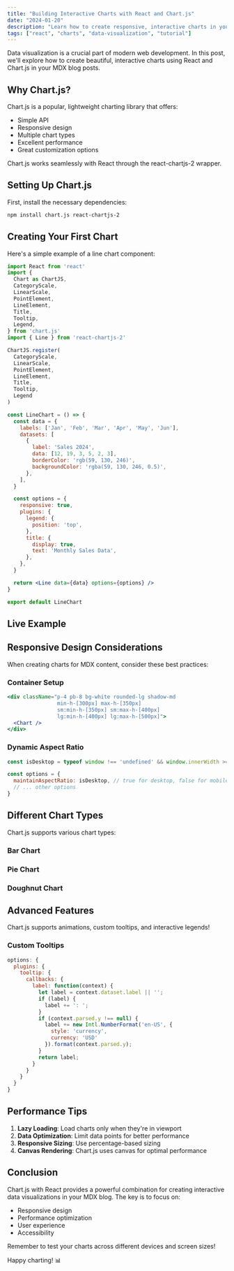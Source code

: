 ```yaml
---
title: "Building Interactive Charts with React and Chart.js"
date: "2024-01-20"
description: "Learn how to create responsive, interactive charts in your MDX blog posts using Chart.js and React."
tags: ["react", "charts", "data-visualization", "tutorial"]
---
```


Data visualization is a crucial part of modern web development. In this post, we'll explore how to create beautiful, interactive charts using React and Chart.js in your MDX blog posts.

## Why Chart.js?

Chart.js is a popular, lightweight charting library that offers:

- Simple API
- Responsive design
- Multiple chart types
- Excellent performance
- Great customization options

<AlertBox type="info">
  Chart.js works seamlessly with React through the react-chartjs-2 wrapper.
</AlertBox>

## Setting Up Chart.js

First, install the necessary dependencies:

```bash
npm install chart.js react-chartjs-2
```

## Creating Your First Chart

Here's a simple example of a line chart component:

```jsx title="LineChart.jsx"
import React from 'react'
import {
  Chart as ChartJS,
  CategoryScale,
  LinearScale,
  PointElement,
  LineElement,
  Title,
  Tooltip,
  Legend,
} from 'chart.js'
import { Line } from 'react-chartjs-2'

ChartJS.register(
  CategoryScale,
  LinearScale,
  PointElement,
  LineElement,
  Title,
  Tooltip,
  Legend
)

const LineChart = () => {
  const data = {
    labels: ['Jan', 'Feb', 'Mar', 'Apr', 'May', 'Jun'],
    datasets: [
      {
        label: 'Sales 2024',
        data: [12, 19, 3, 5, 2, 3],
        borderColor: 'rgb(59, 130, 246)',
        backgroundColor: 'rgba(59, 130, 246, 0.5)',
      },
    ],
  }

  const options = {
    responsive: true,
    plugins: {
      legend: {
        position: 'top',
      },
      title: {
        display: true,
        text: 'Monthly Sales Data',
      },
    },
  }

  return <Line data={data} options={options} />
}

export default LineChart
```

## Live Example

<SalesChart />

## Responsive Design Considerations

When creating charts for MDX content, consider these best practices:

### Container Setup

```jsx
<div className="p-4 pb-8 bg-white rounded-lg shadow-md 
                min-h-[300px] max-h-[350px] 
                sm:min-h-[350px] sm:max-h-[400px] 
                lg:min-h-[400px] lg:max-h-[500px]">
  <Chart />
</div>
```

### Dynamic Aspect Ratio

```javascript
const isDesktop = typeof window !== 'undefined' && window.innerWidth >= 640

const options = {
  maintainAspectRatio: isDesktop, // true for desktop, false for mobile
  // ... other options
}
```

## Different Chart Types

Chart.js supports various chart types:

### Bar Chart

<BarChartDemo />

### Pie Chart

<PieChartDemo />

### Doughnut Chart

<DoughnutChartDemo />

## Advanced Features

<AlertBox type="success">
  Chart.js supports animations, custom tooltips, and interactive legends!
</AlertBox>

### Custom Tooltips

```javascript
options: {
  plugins: {
    tooltip: {
      callbacks: {
        label: function(context) {
          let label = context.dataset.label || '';
          if (label) {
            label += ': ';
          }
          if (context.parsed.y !== null) {
            label += new Intl.NumberFormat('en-US', { 
              style: 'currency', 
              currency: 'USD' 
            }).format(context.parsed.y);
          }
          return label;
        }
      }
    }
  }
}
```

## Performance Tips

1. **Lazy Loading**: Load charts only when they're in viewport
2. **Data Optimization**: Limit data points for better performance
3. **Responsive Sizing**: Use percentage-based sizing
4. **Canvas Rendering**: Chart.js uses canvas for optimal performance

## Conclusion

Chart.js with React provides a powerful combination for creating interactive data visualizations in your MDX blog. The key is to focus on:

- Responsive design
- Performance optimization
- User experience
- Accessibility

<AlertBox type="info">
  Remember to test your charts across different devices and screen sizes!
</AlertBox>

Happy charting! 📊
